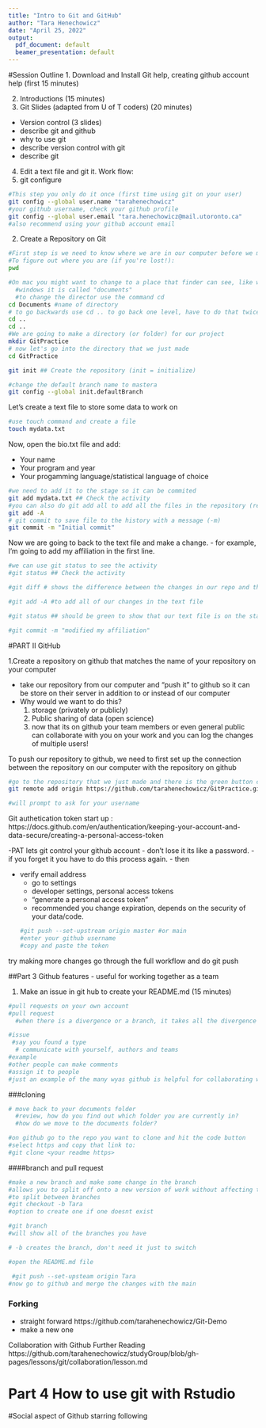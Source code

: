 ```yaml
---
title: "Intro to Git and GitHub"
author: "Tara Henechowicz"
date: "April 25, 2022"
output:
  pdf_document: default
  beamer_presentation: default
---
```


#Session Outline
1. Download and Install Git help, creating github account help (first 15 minutes)

2. Introductions (15 minutes)
3. Git Slides (adapted from U of T coders) (20 minutes)
  - Version control (3 slides)
  - describe git and github
  - why to use git
  - describe version control with git
  - describe git
  
4. Edit a text file and git it.
Work flow: 
  1. git configure

```bash
#This step you only do it once (first time using git on your user)
git config --global user.name "tarahenechowicz"
#your github username, check your github profile
git config --global user.email "tara.henechowicz@mail.utoronto.ca"
#also recommend using your github account email
```

  2. Create a Repository on Git  
  
```bash
#First step is we need to know where we are in our computer before we make a repository there. 
#To figure out where you are (if you're lost!):
pwd

#On mac you might want to change to a place that finder can see, like within our Documents folder, so we want to put our repository into a subdirectory of our Documents 
  #windows it is called "documents"
  #to change the director use the command cd 
cd Documents #name of directory
# to go backwards use cd .. to go back one level, have to do that twice for this project
cd ..
cd ..
#We are going to make a directory (or folder) for our project
mkdir GitPractice
# now let's go into the directory that we just made
cd GitPractice

```
  


```bash
git init ## Create the repository (init = initialize)

#change the default branch name to mastera
git config --global init.defaultBranch
```

Let's create a text file to store some data to work on
```bash
#use touch command and create a file
touch mydata.txt
```

Now, open the bio.txt file and add:

- Your name
- Your program and year
- Your progamming language/statistical language of choice

```bash
#we need to add it to the stage so it can be commited
git add mydata.txt ## Check the activity
#you can also do git add all to add all the files in the repository (remember we only have one right now)
git add -A
# git commit to save file to the history with a message (-m)
git commit -m "Initial commit"
```

Now we are going to back to the text file and make a change. 
- for example, I'm going to add my affiliation in the first line. 
```bash
#we can use git status to see the activity
#git status ## Check the activity

#git diff # shows the difference between the changes in our repo and the last commit

#git add -A #to add all of our changes in the text file

#git status ## should be green to show that our text file is on the stage ready to be commited

#git commit -m "modified my affiliation"

```


#PART II GitHub

1.Create a repository on github that matches the name of your repository on your computer

- take our repository from our computer and "push it" to github so it can be store on their server in addition to or instead of our computer
- Why would we want to do this? 
  1. storage (privately or publicly)
  2. Public sharing of data (open science)
  3. now that its on github your team members or even general public can collaborate with you on your work and you can log the changes of multiple users!

To push our repository to github, we need to first set up the connection between the repository on our computer with the repository on github

```bash
#go to the repository that we just made and there is the green button called "code" and copy the code from the https
git remote add origin https://github.com/tarahenechowicz/GitPractice.git

#will prompt to ask for your username

```

Git authetication token start up : https://docs.github.com/en/authentication/keeping-your-account-and-data-secure/creating-a-personal-access-token


-PAT lets git control your github account
- don't lose it its like a password. 
- if you forget it you have to do this process again.
- then 

 - verify email address
    - go to settings
    - developer settings, personal access tokens
    - "generate a personal access token"
    - recommended you change expiration, depends on the security of your data/code. 
```bash
#git push --set-upstream origin master #or main
#enter your github username
#copy and paste the token
```
 

try making more changes
go through the full workflow
and do git push



##Part 3 Github features
- useful for working together as a team

1. Make an issue in git hub to create your README.md (15 minutes)
```r
#pull requests on your own account 
#pull request 
  #when there is a divergence or a branch, it takes all the divergence and squish it back into the original

#issue
 #say you found a type
  # communicate with yourself, authors and teams 
#example
#other people can make comments
#assign it to people
#just an example of the many wyas github is helpful for collaborating with scientists.
```

###cloning
```bash
# move back to your documents folder
  #review, how do you find out which folder you are currently in? 
  #how do we move to the documents folder? 

#on github go to the repo you want to clone and hit the code button
#select https and copy that link to: 
#git clone <your readme https>
```

####branch and pull request
```bash
#make a new branch and make some change in the branch
#allows you to split off onto a new version of work without affecting the main branch. Helpful for version control if you want multiple versions of the same work. 
#to split between branches
#git checkout -b Tara
#option to create one if one doesnt exist

#git branch 
#will show all of the branches you have

# -b creates the branch, don't need it just to switch

#open the README.md file

 #git push --set-upsteam origin Tara
#now go to github and merge the changes with the main
```

### Forking
- straight forward
https://github.com/tarahenechowicz/Git-Demo
- make a new one

Collaboration with Github Further Reading
https://github.com/tarahenechowicz/studyGroup/blob/gh-pages/lessons/git/collaboration/lesson.md

# Part 4 How to use git with Rstudio


#Social aspect of Github
starring
following



